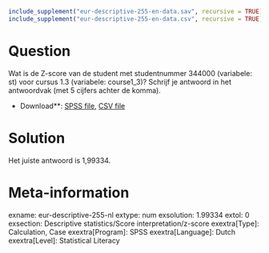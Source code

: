 ```r
include_supplement("eur-descriptive-255-en-data.sav", recursive = TRUE)
include_supplement("eur-descriptive-255-en-data.csv", recursive = TRUE)
```

Question
========
Wat is de Z-score van de student met studentnummer 344000 (variabele: st) voor cursus 1.3 (variabele: course1_3)? Schrijf je antwoord in het antwoordvak (met 5 cijfers achter de komma).

* Download**: [SPSS file](eur-descriptive-255-en-data.sav), [CSV file](eur-descriptive-255-en-data.csv)


Solution
========
Het juiste antwoord is 1,99334.

Meta-information
================
exname: eur-descriptive-255-nl
extype: num
exsolution: 1.99334
extol: 0
exsection: Descriptive statistics/Score interpretation/z-score
exextra[Type]: Calculation, Case
exextra[Program]: SPSS
exextra[Language]: Dutch
exextra[Level]: Statistical Literacy
